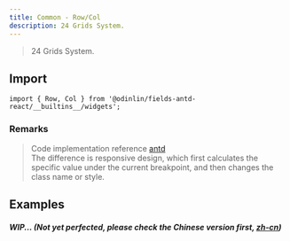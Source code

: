 ```yaml
---
title: Common - Row/Col
description: 24 Grids System.
---
```


> 24 Grids System.

## Import

```tsx
import { Row, Col } from '@odinlin/fields-antd-react/__builtins__/widgets';
```

### Remarks

> Code implementation reference [antd](https://ant.design/components/grid) <br />
> The difference is responsive design, which first calculates the specific value under the current breakpoint, and then changes the class name or style.

## Examples

##### WIP... (Not yet perfected, please check the Chinese version first, [zh-cn](/zh-cn/others/common-row/))
